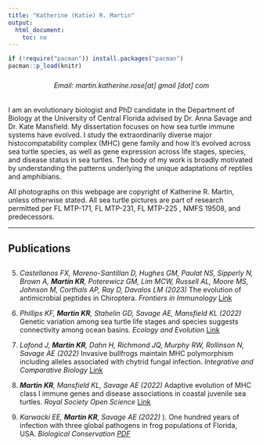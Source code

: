 ```yaml
---
title: "Katherine (Katie) R. Martin"
output:
  html_document:
    toc: no
---
```



```r
if (!require("pacman")) install.packages("pacman")
pacman::p_load(knitr)
```


###

   
<h6 style="text-align: center;" markdown="1">

Email: martin.katherine.rose[at] gmail [dot] com

</h6>     

I am an evolutionary biologist and PhD candidate in the Department of Biology at the University of Central Florida advised by Dr. Anna Savage and Dr. Kate Mansfield. My dissertation focuses on how sea turtle immune systems have evolved. I study the extraordinarily diverse major histocompatability complex (MHC) gene family and how it's evolved across sea turtle species, as well as gene expression across life stages, species, and disease status in sea turtles.
The body of my work is broadly motivated by understanding the patterns underlying the unique adaptations of reptiles and amphibians.


All photographs on this webpage are copyright of Katherine R. Martin, unless otherwise stated.
All sea turtle pictures are part of research permitted per FL MTP-171, FL MTP-231, FL MTP-225 , NMFS 19508, and predecessors.

----------------------------------

## Publications

<!-- <script type='text/javascript' src='https://d1bxh8uas1mnw7.cloudfront.net/assets/embed.js'></script> -->

##

5. _Castellanos FX, Moreno-Santillan D, Hughes GM, Paulat NS, Sipperly N, Brown A, **Martin KR**, Poterewicz GM, Lim MCW, Russell AL, Moore MS, Johnson M, Corthals AP, Ray D, Davalos LM  (2023)_ The evolution of antimicrobial peptides in Chiroptera. _Frontiers in Immunology_ [Link](https://www.frontiersin.org/journals/immunology/articles/10.3389/fimmu.2023.1250229/full)
<!-- <div class='altmetric-embed' data-badge-popover="right" data-badge-type='medium-bar' data-doi="10.3389/fimmu.2023.1250229"></div> -->

4. _Phillips KF, **Martin KR**, Stahelin GD, Savage AE, Mansfield KL  (2022)_ Genetic variation among sea turtle life stages and species suggests connectivity among ocean basins. _Ecology and Evolution_ [Link](https://onlinelibrary.wiley.com/doi/pdf/10.1002/ece3.9426)
<!-- <div class='altmetric-embed' data-badge-popover="right" data-badge-type='medium-bar' data-doi="10.1002/ece3.9426"></div> -->

3. _Lafond J, **Martin KR**, Dahn H, Richmond JQ, Murphy RW, Rollinson N, Savage AE   (2022)_ Invasive bullfrogs maintain MHC polymorphism including alleles associated with chytrid fungal infection. _Integrative and Comparative Biology_ [Link](https://academic.oup.com/icb/article/62/2/262/6589410)
<!-- <div class='altmetric-embed' data-badge-popover="right" data-badge-type='medium-bar' data-doi="10.1093/icb/icac044"></div> -->

2. _**Martin KR**, Mansfield KL, Savage AE  (2022)_ Adaptive evolution of MHC class I immune genes and disease associations in coastal juvenile sea turtles. _Royal Society Open Science_ [Link](https://royalsocietypublishing.org/doi/full/10.1098/rsos.211190)
<!-- <div class='altmetric-embed' data-badge-popover="right" data-badge-type='medium-bar' data-doi="10.1098/rsos.211190"></div> -->

1. _Karwacki EE, **Martin KR**, Savage AE  (2022)_ ). One hundred years of infection with three global pathogens in frog populations of Florida, USA. _Biological Conservation_ [*PDF*]()
<!-- <div class='altmetric-embed' data-badge-popover="right" data-badge-type='medium-bar' data-doi="10.1016/j.biocon.2021.109088"></div> -->
